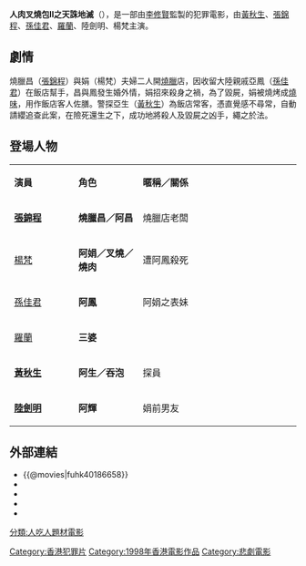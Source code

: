 {{unreferenced|time=2014-09-12T07:28:32+00:00}}
{{Infobox Film
|片名        = 人肉叉燒包II之天誅地滅
|電影原名    = ''The Untold Story 2''
|圖像        = 
|圖像說明    = 
|導演        = [[吳耀權|吳耀權]]
|監製        = [[李修賢|李修賢]]
|製片        = 馮文傑
|編劇        = [[羅錦輝|羅錦輝]]
|劇本        = 
|故事        = 
|原著        = 大埔寶湖花園炸屍案
|旁白        = 
|統籌        = 
|主演        = [[黃秋生|黃秋生]]、[[張錦程|張錦程]]、[[孫佳君|孫佳君]]、[[羅蘭_(香港)|羅蘭]]、陸劍明、楊梵
|分級        = 兒童不宜
|副標題      = 
|主題曲      = 
|片頭曲      = 
|片尾曲      = 
|配樂        = 王炎
|攝影        = 高照林
|剪輯        = 蔡雄
|製片商      = 萬能影業有限公司<br>金馬娛樂有限公司
|發行商      = 永高影片有限公司
|上映日期    = {{HK}}：{{film date|1998|6|15}}
|片長        = 85分鐘
|產地        = {{香港電影產地}}
|語言        = 粵語
|官方網站    = 
|預算        = 
|票房        = 
|前集        = [[八仙飯店之人肉叉燒飽|八仙飯店之人肉叉燒飽]]
|續集        = [[四人幫之錢唔夠洗|四人幫之錢唔夠洗]]
|中國大陸片名= 
|港澳片名    = 人肉叉燒包II之天誅地滅
|新馬片名    = 人肉叉燒包II之天誅地滅
|臺灣片名    = 人肉包子2
|日本片名    = 人肉饅頭2
|amg_id      = 
|imdb_id     = 
}}

'''人肉叉燒包II之天誅地滅'''（{{lang-en|The Untold Story 2}}），是一部由[[李修賢|李修賢]]監製的犯罪電影，由[[黃秋生|黃秋生]]、[[張錦程|張錦程]]、[[孫佳君|孫佳君]]、[[羅蘭_(香港)|羅蘭]]、陸劍明、楊梵主演。

==劇情==
燒臘昌（[[張錦程|張錦程]]）與娟（楊梵）夫婦二人開[[燒臘|燒臘]]店，因收留大陸親戚亞鳳（[[孫佳君|孫佳君]]）在飯店幫手，昌與鳳發生婚外情，娟招來殺身之禍，為了毀屍，娟被燒烤成[[燒味|燒味]]，用作飯店客人佐膳。警探亞生（[[黃秋生|黃秋生]]）為飯店常客，憑直覺感不尋常，自動請纓追查此案，在險死還生之下，成功地將殺人及毀屍之凶手，繩之於法。

==登場人物==

{|class="wikitable" width="60%"
|- style="background:cornflowerblue; color:white" align=center
|style="width:6%"|'''演員'''||style="width:6%"|'''角色'''||style="width:15%"|'''暱稱／關係'''
|-
|'''[[張錦程|張錦程]]'''||'''燒臘昌／阿昌'''||燒臘店老闆
|-
|[[楊梵|楊梵]]||'''阿娟／叉燒／燒肉'''||遭阿鳳殺死
|-
|[[孫佳君|孫佳君]]||'''阿鳳'''||阿娟之表妹
|-
|[[羅蘭_(香港)|羅蘭]]||'''三婆'''||
|-
|'''[[黃秋生|黃秋生]]'''||'''阿生／吞泡'''||探員
|-
|'''[[陸劍明|陸劍明]]'''||'''阿輝'''||娟前男友
|}

==外部連結==
*{{@movies|fuhk40186658}}
*{{hkmdb title|8366}}
*{{douban}}
*{{Amg movie|278429}}
*{{imdb title|0186658}}

[[Category:香港犯罪片|Category:香港犯罪片]]
[[Category:1998年香港電影作品|Category:1998年香港電影作品]]
[[分類:人吃人題材電影|分類:人吃人題材電影]]
[[Category:悲劇電影|Category:悲劇電影]]